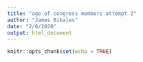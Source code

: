 ```yaml
---
title: "age of congress members attempt 2"
author: "James Bikales"
date: "2/6/2020"
output: html_document
---
```


```r
knitr::opts_chunk$set(echo = TRUE)
```

